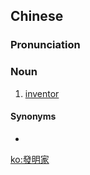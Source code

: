 {{also|发明家}}
==Chinese==
{{zh-forms|s=发明家|type=21}}
{{wikipedia|lang=zh}}

===Pronunciation===
{{zh-pron
|m=fāmíngjiā
|c=faat3 ming4 gaa1
|mn=hoat-bêng-ka
|h=pfs=pfs=fat-mìn-kâ
|cat=n
}}

===Noun===
{{zh-noun}}

# [[inventor]]

====Synonyms====
* {{zh-l|發明者}}

[[ko:發明家]]